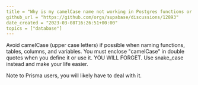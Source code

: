 ```yaml
---
title = "Why is my camelCase name not working in Postgres functions or RLS policies?"
github_url = "https://github.com/orgs/supabase/discussions/12893"
date_created = "2023-03-08T16:26:51+00:00"
topics = ["database"]
---
```


Avoid camelCase (upper case letters) if possible when naming functions, tables, columns, and variables. You must enclose "camelCase" in double quotes when you define it or use it. YOU WILL FORGET. Use snake_case instead and make your life easier.

Note to Prisma users, you will likely have to deal with it.

